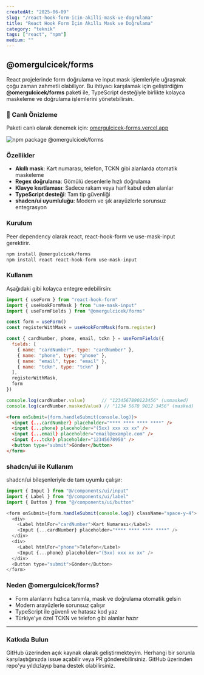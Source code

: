 ```yaml
---
createdAt: "2025-06-09"
slug: "/react-hook-form-icin-akilli-mask-ve-dogrulama"
title: "React Hook Form İçin Akıllı Mask ve Doğrulama"
category: "teknik"
tags: ["react", "npm"]
medium: ""
---
```


## @omergulcicek/forms

React projelerinde form doğrulama ve input mask işlemleriyle uğraşmak çoğu zaman zahmetli olabiliyor. Bu ihtiyacı karşılamak için geliştirdiğim **@omergulcicek/forms** paketi ile, TypeScript desteğiyle birlikte kolayca maskeleme ve doğrulama işlemlerini yönetebilirsin.

### 🚀 Canlı Önizleme

Paketi canlı olarak denemek için: <a href="https://omergulcicek-forms.vercel.app" target="_blank" rel="noreferrer noopener">omergulcicek-forms.vercel.app</a>

![npm package @omergulcicek/forms](/blog/2025-06-09/forms-mask.png)

### Özellikler

- **Akıllı mask**: Kart numarası, telefon, TCKN gibi alanlarda otomatik maskeleme
- **Regex doğrulama**: Gömülü desenlerle hızlı doğrulama
- **Klavye kısıtlaması**: Sadece rakam veya harf kabul eden alanlar
- **TypeScript desteği**: Tam tip güvenliği
- **shadcn/ui uyumluluğu**: Modern ve şık arayüzlerle sorunsuz entegrasyon

### Kurulum

Peer dependency olarak react, react-hook-form ve use-mask-input gerektirir.

```bash
npm install @omergulcicek/forms
npm install react react-hook-form use-mask-input
```

### Kullanım

Aşağıdaki gibi kolayca entegre edebilirsin:

```javascript
import { useForm } from "react-hook-form"
import { useHookFormMask } from "use-mask-input"
import { useFormFields } from "@omergulcicek/forms"

const form = useForm()
const registerWithMask = useHookFormMask(form.register)

const { cardNumber, phone, email, tckn } = useFormFields({
  fields: [
    { name: "cardNumber", type: "cardNumber" },
    { name: "phone", type: "phone" },
    { name: "email", type: "email" },
    { name: "tckn", type: "tckn" }
  ],
  registerWithMask,
  form
})

console.log(cardNumber.value)      // "1234567890123456" (unmasked)
console.log(cardNumber.maskedValue) // "1234 5678 9012 3456" (masked)
```

```html
<form onSubmit={form.handleSubmit(console.log)}>
  <input {...cardNumber} placeholder="**** **** **** ****" />
  <input {...phone} placeholder="(5xx) xxx xx xx" />
  <input {...email} placeholder="email@example.com" />
  <input {...tckn} placeholder="12345678950" />
  <button type="submit">Gönder</button>
</form>
```

### shadcn/ui ile Kullanım

shadcn/ui bileşenleriyle de tam uyumlu çalışır:

```javascript
import { Input } from "@/components/ui/input"
import { Label } from "@/components/ui/label"
import { Button } from "@/components/ui/button"

<form onSubmit={form.handleSubmit(console.log)} className="space-y-4">
  <div>
    <Label htmlFor="cardNumber">Kart Numarası</Label>
    <Input {...cardNumber} placeholder="**** **** **** ****" />
  </div>
  <div>
    <Label htmlFor="phone">Telefon</Label>
    <Input {...phone} placeholder="(5xx) xxx xx xx" />
  </div>
  <Button type="submit">Gönder</Button>
</form>
```

### Neden @omergulcicek/forms?

- Form alanlarını hızlıca tanımla, mask ve doğrulama otomatik gelsin
- Modern arayüzlerle sorunsuz çalışır
- TypeScript ile güvenli ve hatasız kod yaz
- Türkiye'ye özel TCKN ve telefon gibi alanlar hazır

***

### Katkıda Bulun

GitHub üzerinden açık kaynak olarak geliştirmekteyim. Herhangi bir sorunla karşılaştığınızda issue açabilir veya PR gönderebilirsiniz. GitHub üzerinden repo'yu yıldızlayıp bana destek olabilirsiniz.